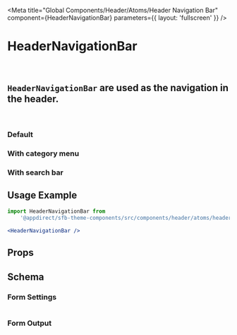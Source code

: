 

<Meta
    title="Global Components/Header/Atoms/Header Navigation Bar"
    component={HeaderNavigationBar}
    parameters={{
        layout: 'fullscreen'
    }}
/>

# HeaderNavigationBar
<br />

## `HeaderNavigationBar` are used as the navigation in the header.
<br />

### Default
<Canvas>
    <Story name="Default">
        <HeaderNavigationBar
            data={headerNavigationBarDataMock}
            settings={getKnobs(headerNavigationBarSchemaForm)}
        />
    </Story>
</Canvas>

### With category menu
<Canvas>
    <Story name="With category menu">
        <HeaderNavigationBar
            data={headerNavigationBarDataMock}
            settings={getKnobs(headerNavigationBarSchemaForm)}
        />
    </Story>
</Canvas>

### With search bar
<Canvas>
    <Story name="With Search Bar">
        <HeaderNavigationBar
            data={headerNavigationBarDataMockWithSearchBar}
            settings={getKnobs(headerNavigationBarSchemaForm)}
        />
    </Story>
</Canvas>


## Usage Example
```jsx
import HeaderNavigationBar from
    '@appdirect/sfb-theme-components/src/components/header/atoms/header-navigation-bar/HeaderNavigationBar';

<HeaderNavigationBar />
```

## Props
<ArgsTable of={HeaderNavigationBar} />

## Schema
### Form Settings
<table>
    <TableContentFromObject obj={settingsDocs} />
</table>

### Form Output
<FormOutput code={HeaderNavigationBar.schema().form} />
